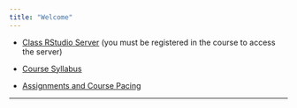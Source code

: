 ```yaml
---
title: "Welcome"
---
```


* [Class RStudio Server](https://mathr.math.appstate.edu) (you must be registered in the course to access the server)

* [Course Syllabus](./Syllabus/SyllabusSTT3850F2021.html)

* [Assignments and Course Pacing](./CoursePacing/CoursePacingF2021.html)



* * *